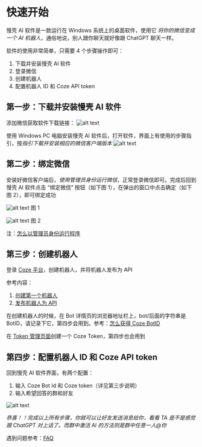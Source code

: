# 快速开始

慢壳 AI 软件是一款运行在 Windows 系统上的桌面软件，使用它 _将你的微信变成一个 AI 机器人_，通俗地说，别人跟你聊天就好像跟 ChatGPT 聊天一样。

软件的使用非常简单，只需要 4 个步骤操作即可：

1. 下载并安装慢壳 AI 软件
2. 登录微信
3. 创建机器人
4. 配置机器人 ID 和 Coze API token

## 第一步：下载并安装慢壳 AI 软件

添加微信获取软件下载链接：
![alt text](./assets/scan_code.png)

使用 Windows PC 电脑安装慢壳 AI 软件后，打开软件，界面上有使用的步骤指引，按*指引下载并安装相应的微信客户端版本*
![alt text](./assets/software_1.jpg)

## 第二步：绑定微信

安装好微信客户端后，_使用管理员身份运行微信_，正常登录微信即可。完成后回到慢壳 AI 软件点击 “绑定微信” 按钮（如下图 1），在弹出的窗口中点击确定（如下图 2），即可绑定成功

![alt text](./assets/software_1.jpg)
图 1

![alt text](./assets/confirm.png)
图 2

注：[怎么以管理员身份运行程序](https://mp.weixin.qq.com/s?__biz=Mzg5OTg5NTgwMg==&mid=2247483718&idx=1&sn=34900bacbb10ab23c9fec3d278fd437a&chksm=c04d19d3f73a90c540435b268c8f2a0c6b59ace791666c3bd0f35dba00a426495834489d5816&token=2135729166&lang=zh_CN#rd)

## 第三步：创建机器人

登录 [Coze 平台](https://www.coze.cn/)，创建机器人，并将机器人发布为 API

参考内容：

1. [创建第一个机器人](https://www.coze.cn/docs/guides/quickstart)
2. [发布机器人为 API](https://www.coze.cn/docs/developer_guides/preparation)

在创建机器人的时候，在 Bot 详情页的浏览器地址栏上，bot/后面的字符串是 BotID，请记录下它，第四步会用到。参考：[怎么获得 Coze BotID](https://mp.weixin.qq.com/s?__biz=Mzg5OTg5NTgwMg==&mid=2247483724&idx=1&sn=c1cda9477c3161a9e499cfda01c80210&chksm=c04d19d9f73a90cf269dec2eae8c78ed8ea0dd2104d3190ef2d12c5cf365c1543a1d14fc0525&token=2135729166&lang=zh_CN#rd)

在 [Token 管理页面](https://www.coze.cn/open/api)创建一个 Coze Token，第四步也会用到

## 第四步：配置机器人 ID 和 Coze API token

回到慢壳 AI 软件界面，有两个配置：

1. 输入 Coze Bot Id 和 Coze token（详见第三步说明）
2. 输入希望回答的群和好友

![alt text](./assets/software_2.jpg)

_恭喜！！完成以上所有步骤，你就可以让好友发送消息给你，看看 TA 是不是感觉跟 ChatGPT 对上话了。而群中激活 AI 的方法则是群中任意一人@你_

遇到问题参考：[FAQ](./faq)
